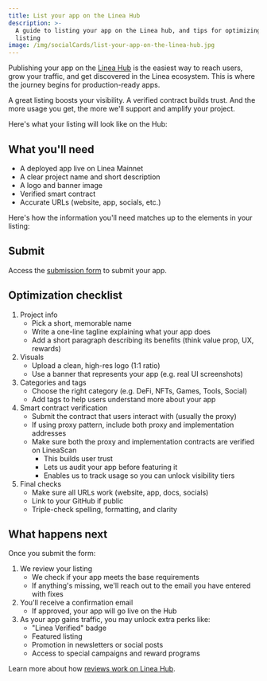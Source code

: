 ```yaml
---
title: List your app on the Linea Hub
description: >-
  A guide to listing your app on the Linea hub, and tips for optimizing your
  listing
image: /img/socialCards/list-your-app-on-the-linea-hub.jpg
---
```



Publishing your app on the [Linea Hub](https://linea.build/hub) is the easiest way to reach users, grow your traffic, and get 
discovered in the Linea ecosystem. This is where the journey begins for production-ready apps. 

<SubmissionButton />

A great listing boosts your visibility. A verified contract builds trust. And the more usage you get, 
the more we'll support and amplify your project.

Here's what your listing will look like on the Hub:

<div className="img-large" style={{ display: 'flex', justifyContent: 'center' }}>
   <Banner alt="Example banner" />
</div>

## What you'll need

- A deployed app live on Linea Mainnet
- A clear project name and short description
- A logo and banner image
- Verified smart contract
- Accurate URLs (website, app, socials, etc.)

Here's how the information you'll need matches up to the elements in your listing:

<div className="img-medium">
   <LabelledBanner alt="Labelled banner" />
</div>

## Submit 

Access the [submission form](https://2urwb.share.hsforms.com/2M7Q9cFIWQxyZgLdocN3Smg?submissionGuid=07ed5477-53c1-498a-a5e7-41b12999d66c) 
to submit your app. 

## Optimization checklist

1. Project info
   - Pick a short, memorable name
   - Write a one-line tagline explaining what your app does
   - Add a short paragraph describing its benefits (think value prop, UX, rewards)
2. Visuals
   - Upload a clean, high-res logo (1:1 ratio)
   - Use a banner that represents your app (e.g. real UI screenshots)
3. Categories and tags
   - Choose the right category (e.g. DeFi, NFTs, Games, Tools, Social)
   - Add tags to help users understand more about your app
4. Smart contract verification
   - Submit the contract that users interact with (usually the proxy)
   - If using proxy pattern, include both proxy and implementation addresses
   - Make sure both the proxy and implementation contracts are verified on LineaScan
      - This builds user trust
      - Lets us audit your app before featuring it
      - Enables us to track usage so you can unlock visibility tiers
5. Final checks
   - Make sure all URLs work (website, app, docs, socials)
   - Link to your GitHub if public
   - Triple-check spelling, formatting, and clarity

## What happens next

Once you submit the form:

1. We review your listing
   - We check if your app meets the base requirements
   - If anything's missing, we'll reach out to the email you have entered with fixes
2. You'll receive a confirmation email
   - If approved, your app will go live on the Hub
3. As your app gains traffic, you may unlock extra perks like:
   - "Linea Verified" badge
   - Featured listing
   - Promotion in newsletters or social posts
   - Access to special campaigns and reward programs

Learn more about how [reviews work on Linea Hub](./hub-reviews.mdx).

